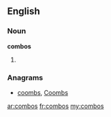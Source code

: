 ==English==

===Noun===
'''combos'''

# {{plural of|[[combo]]}}

===Anagrams===
* {{alphagram|bcmoos}} [[coombs#English|coombs]], [[Coombs#English|Coombs]]

[[ar:combos]]
[[fr:combos]]
[[my:combos]]